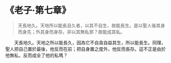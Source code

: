 # 《老子·第七章》

> 天長地久。天地所以能長且久者，以其不自生，故能長生。是以聖人後其身而身先；外其身而身存。非以其無私邪？故能成其私。

&emsp;&emsp;天長地久。天地之所以能長久，因為它不自貪自益其生，所以能長生。同理，聖人把自己置於最後，他反而在前；把自身置之度外，他反而長存。這不正是由於他無私，反而成全了他的私嗎？
